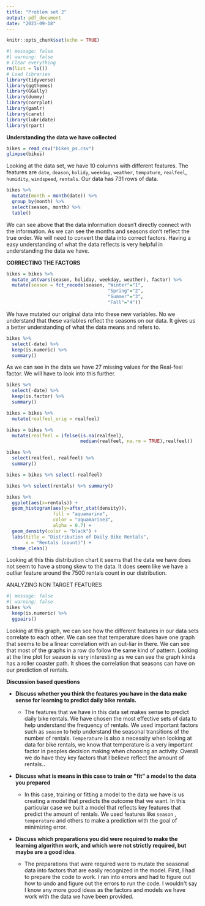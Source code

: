 ```yaml
---
title: "Problem set 2"
output: pdf_document
date: "2023-09-18"
---
```


```r
knitr::opts_chunk$set(echo = TRUE)
```

```r
#| message: false
#| warning: false
# Clear everything
rm(list = ls())
# Load libraries
library(tidyverse)
library(ggthemes)
library(GGally)
library(dummy)
library(corrplot)
library(gamlr)
library(caret)
library(lubridate)
library(rpart)
```

**Understanding the data we have collected**

```r
bikes = read_csv("bikes_ps.csv")
glimpse(bikes)
```

Looking at the data set, we have 10 columns with different features. The features are `date`, `deason`, `holidy`, `weekday`, `weather`, `tempature`, `realfeel`, `humidity`, `windspeed`, `rentals`. Our data has 731 rows of data.

```r
bikes %>%
  mutate(month = month(date)) %>%
  group_by(month) %>%
  select(season, month) %>%
  table()
```

We can see above that the data information doesn't directly connect with the information. As we can see the months and seasons don't reflect the true order. We will need to convert the data into correct factors. Having a easy understanding of what the data reflects is very helpful in understanding the data we have.

**CORRECTING THE FACTORS**

```r
bikes = bikes %>%
  mutate_at(vars(season, holiday, weekday, weather), factor) %>%
  mutate(season = fct_recode(season, "Winter"="1", 
                                     "Spring"="2",
                                     "Summer"="3",
                                     "Fall"="4"))
```

We have mutated our original data into these new variables. No we understand that these variables reflect the seasons on our data. It gives us a better understanding of what the data means and refers to.

```r
bikes %>%
  select(-date) %>%
  keep(is.numeric) %>%
  summary()
```

As we can see in the data we have 27 missing values for the Real-feel factor. We will have to look into this further.

```r
bikes %>%
  select(-date) %>%
  keep(is.factor) %>%
  summary()
```

```r
bikes = bikes %>%
  mutate(realfeel_orig = realfeel)
```

```r
bikes = bikes %>%
  mutate(realfeel = ifelse(is.na(realfeel),
                           median(realfeel, na.rm = TRUE),realfeel))
```

```r
bikes %>%
  select(realfeel, realfeel) %>%
  summary()
```

```r
bikes = bikes %>% select(-realfeel)
```

```r
bikes %>% select(rentals) %>% summary()
```

```r
bikes %>%
  ggplot(aes(x=rentals)) + 
  geom_histogram(aes(y=after_stat(density)),
                 fill = "aquamarine",
                 color = "aquamarine3",
                 alpha = 0.7) +
  geom_density(color = "black") +
  labs(title = "Distribution of Daily Bike Rentals",
       x = "Rentals (count)") +
  theme_clean() 
```

Looking at this this distribution chart it seems that the data we have does not seem to have a strong skew to the data. It does seem like we have a outliar feature around the 7500 rentals count in our distribution.

ANALYZING NON TARGET FEATURES

```r
#| message: false
#| warning: false
bikes %>%
  keep(is.numeric) %>%
  ggpairs()
```

Looking at this graph, we can see how the different features in our data sets correlate to each other. We can see that temperature does have one graph that seems to be a linear correlation with an out-liar in there. We can see that most of the graphs in a row do follow the same kind of pattern. Looking at the line plot for season is very interesting as we can see the graph kinda has a roller coaster path. It shoes the correlation that seasons can have on our prediction of rentals.

**Discussion based questions**

-   **Discuss whether you think the features you have in the data make sense for learning to predict daily bike rentals.**

    -   The features that we have in this data set makes sense to predict daily bike rentals. We have chosen the most effective sets of data to help understand the frequency of rentals. We used important factors such as `season` to help understand the seasonal transitions of the number of rentals. `Temperature` is also a necessity when looking at data for bike rentals, we know that temperature is a very important factor in peoples decision making when choosing an activity. Overall we do have they key factors that I believe reflect the amount of rentals.**.**

-   **Discuss what is means in this case to train or \"fit\" a model to the data you prepared**

    -   In this case, training or fitting a model to the data we have is us creating a model that predicts the outcome that we want. In this particular case we built a model that reflects key features that predict the amount of rentals. We used features like `season` , `temperature` and others to make a prediction with the goal of minimizing error.

-   **Discuss which preparations you did were required to make the learning algorithm work, and which were not strictly required, but maybe are a good idea**.

    -   The preparations that were required were to mutate the seasonal data into factors that are easily recognized in the model. First, I had to prepare the code to work. I ran into errors and had to figure out how to undo and figure out the errors to run the code. I wouldn\'t say I know any more good ideas as the factors and models we have work with the data we have been provided.
